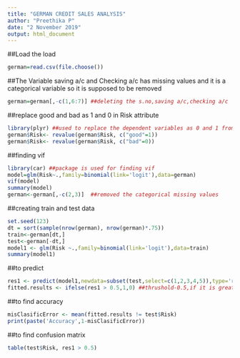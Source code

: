 ---
title: "GERMAN CREDIT SALES ANALYSIS"
author: "Preethika P"
date: "2 November 2019"
output: html_document
---
##Load the load 
```{r}
german=read.csv(file.choose())
```



##The Variable saving a/c and Checking a/c has missing values and it is a categorical variable so it is supposed to be removed
```{r}
german=german[,-c(1,6:7)] ##deleting the s.no,saving a/c,checking a/c

```


##replace good and bad as 1 and 0 in Risk attribute
```{r}
library(plyr) ##used to replace the dependent variables as 0 and 1 from categorical variable
german$Risk<- revalue(german$Risk, c("good"=1))
german$Risk<- revalue(german$Risk, c("bad"=0))

```


##finding vif
```{r}

library(car) ##package is used for finding vif
model=glm(Risk~.,family=binomial(link='logit'),data=german)
vif(model)
summary(model)
german<-german[,-c(2,3)]  ##removed the categorical missing values
```


##creating train and test data
```{r}
set.seed(123)
dt = sort(sample(nrow(german), nrow(german)*.75))
train<-german[dt,]
test<-german[-dt,]
model1 <- glm(Risk ~.,family=binomial(link='logit'),data=train)
summary(model1)
```




##to predict 
```{r}
res1 <- predict(model1,newdata=subset(test,select=c(1,2,3,4,5)),type='response')
fitted.results <- ifelse(res1 > 0.5,1,0) ##thrushold-0.5,if it is greater than 0.5 then it is said to be 1 otherwise 0

```



##to find accuracy
```{r}
misClasificError <- mean(fitted.results != test$Risk)
print(paste('Accuracy',1-misClasificError))

```


##to find confusion matrix
```{r}
table(test$Risk, res1 > 0.5)
```







